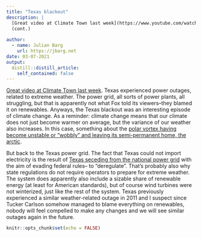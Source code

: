 ```yaml
---
title: "Texas blackout"
description: |
  [Great video at Climate Town last week](https://www.youtube.com/watch?v=PmYvkCXXI4E). Texas experienced power outages, related to extreme weather. The power grid, all sorts of power plants, all struggling, but that is apparently not what Fox told its viewers--they blamed it on renewables. Anyways, the Texas blackout was an interesting episode of climate change. As a reminder: climate change means that our climate does not just become warmer on average, but the variance of our weather also increases. In this case, something about the [polar vortex having become unstable or "wobbly" and leaving its semi-permanent home, the arctic](https://www.scientificamerican.com/article/texas-power-outage-underscores-looming-climate-tests/).
  (cont.)
  
author:
  - name: Julian Barg
    url: https://jbarg.net
date: 03-07-2021
output:
  distill::distill_article:
    self_contained: false
---
```


[Great video at Climate Town last week](https://www.youtube.com/watch?v=PmYvkCXXI4E). Texas experienced power outages, related to extreme weather. The power grid, all sorts of power plants, all struggling, but that is apparently not what Fox told its viewers--they blamed it on renewables. Anyways, the Texas blackout was an interesting episode of climate change. As a reminder: climate change means that our climate does not just become warmer on average, but the variance of our weather also increases. In this case, something about the [polar vortex having become unstable or "wobbly" and leaving its semi-permanent home, the arctic](https://www.scientificamerican.com/article/texas-power-outage-underscores-looming-climate-tests/).

But back to the Texas power grid. The fact that Texas could not import electricity is the result of [Texas seceding from the national power grid](https://www.washingtonpost.com/outlook/2021/02/17/texas-power-winter-storm/) with the aim of evading federal rules-- to "deregulate". That's probably also why state regulations do not require operators to prepare for extreme weather. The system does apparently also include a sizable share of renewable energy (at least for American standards), but of course wind turbines were not winterized, just like the rest of the system. Texas previously experienced a similar weather-related outage in 2011 and I suspect since Tucker Carlson somehow managed to blame everything on renewables, nobody will feel compelled to make any changes and we will see similar outages again in the future.

```r
knitr::opts_chunk$set(echo = FALSE)
```
